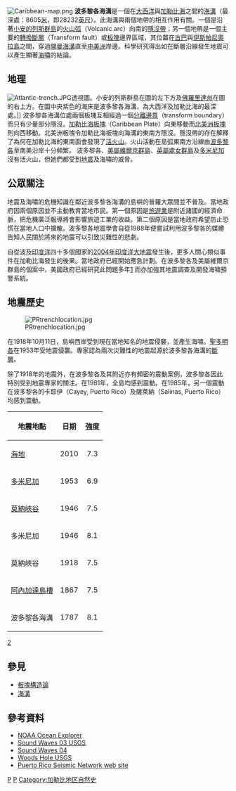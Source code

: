 [[File:Caribbean-map.png|thumb]]
{{coord|19|50|9|N|66|45|16|W|display=title}} 
'''波多黎各海溝'''是一個在[[大西洋|大西洋]]與[[加勒比海|加勒比海]]之間的[[海溝|海溝]]（最深處：8605[[米_(單位)|米]]，即28232[[英尺|英尺]]）。此海溝與兩個地帶的相互作用有關。一個是沿著[[小安的列斯群島|小安的列斯群島]]的[[火山弧|火山弧]]（Volcanic arc）向南的[[隱沒帶|隱沒帶]]；另一個地帶是一個主要的[[轉換斷層|轉換斷層]]（Transform fault）或[[板塊|板塊]]邊界區域，其位置在[[古巴|古巴]]與[[伊斯帕尼奧拉島|伊斯帕尼奧拉島]]之間，穿過[[開曼海溝|開曼海溝]]直至[[中美洲|中美洲]]岸邊。科學研究得出如在斷層沿線發生地震可以產生顯著[[海嘯|海嘯]]的結論。

== 地理 ==
[[File:Atlantic-trench.JPG|thumb]]透視圖。小安的列斯群島在圖的左下方及[[佛羅里達州|佛羅里達州]]在圖的右上方。在圖中央紫色的海床是波多黎各海溝，為大西洋及加勒比海的最深處。]]
波多黎各海溝位處兩個板塊互相經過一個[[分離邊界|分離邊界]]（transform boundary）而只有少量部分隱沒。[[加勒比海板塊|加勒比海板塊]]（Caribbean Plate）向東移動而[[北美洲板塊|北美洲板塊]]則向西移動。北美洲板塊令加勒比海板塊向海溝的東南方隱沒。隱沒帶的存在解釋了為何在加勒比海的東南面會發現了[[活火山|活火山]]。火山活動在島弧東南方沿線由[[波多黎各|波多黎各]]至南美沿岸十分頻繁。
波多黎各、[[美屬維爾京群島|美屬維爾京群島]]、[[英屬處女群島|英屬處女群島]]及[[多米尼加|多米尼加]]沒有活火山，但她們都受到[[地震|地震]]及海嘯的威脅。

== 公眾關注 ==
地震及海嘯的危機知識在鄰近波多黎各海溝的島嶼的普羅大眾間並不普及。當地政府因兩個原因並不主動教育當地市民。第一個原因是[[旅遊業|旅遊業]]是附近諸國的經濟命脈，把危機廣泛報導將會影響旅遊工業的收益。第二個原因是當地政府希望防止恐慌在當地人口中擴散。波多黎各地震學會自從1988年便嘗試利用波多黎各的媒體告知人民關於將來的地震可以引致災難性的悲劇。

自從波及[[印度洋|印度洋]]四十多個國家的[[2004年印度洋大地震|2004年印度洋大地震]]發生後，更多人關心類似事件在加勒比海發生的後果。當地政府已經開始應急計劃。在波多黎各及美屬維爾京群島的個案中，美國政府已經研究此問題多年[http://pubs.usgs.gov/fs/fs141-00/fs141-00.pdf] {{Wayback|url=http://pubs.usgs.gov/fs/fs141-00/fs141-00.pdf |date=20070225172346 }}而亦加強其地震調查及開發海嘯預警系統。

== 地震歷史 ==
[[File:PRtrenchlocation.jpg|thumb]]

在1918年10月11日，島嶼西岸受到現在當地知名的地震侵襲，並產生海嘯。[[聖多明各|聖多明各]]在1953年受地震侵襲。專家認為兩次災難性的地震起源於波多黎各海溝的[[斷層|斷層]]。

除了1918年的地震外，在波多黎各及其附近亦有頻密的震動案例，波多黎各因此特別受到地震專家的關注。在1981年，全島均感到震動。在1985年，另一個震動在波多黎各的卡耶伊（Cayey, Puerto Rico）及薩萊納（Salinas, Puerto Rico）均感到震動。

{|class="wikitable"
!地震地點
!日期
!強度
|-
| [[海地|海地]] || <center>2010</center> ||<center>7.3</center>
|-
| [[多米尼加|多米尼加]]  || <center>1953</center> ||<center>6.9</center>
|-
| [[莫納峽谷|莫納峽谷]] || <center>1946</center> ||<center>7.5</center>
|-
| 多米尼加 || <center>1946</center> ||<center>8.1</center>
|-
| 莫納峽谷 || <center>1918</center> ||<center>7.5</center>
|-
|[[阿內加達島槽|阿內加達島槽]]|| <center>1867</center> || <center>7.5</center>
|-
|波多黎各海溝|| <center>1787</center> || <center>8.1</center>
|}
[http://pubs.usgs.gov/fs/fs141-00/fs141-00.pdf] {{Wayback|url=http://pubs.usgs.gov/fs/fs141-00/fs141-00.pdf |date=20070225172346 }}

== 參見 ==
* [[板塊構造論|板塊構造論]]
* [[海溝|海溝]]

== 參考資料 ==
* [http://oceanexplorer.noaa.gov/explorations/03trench/welcome.html NOAA Ocean Explorer] {{WebCite|url=https://www.webcitation.org/6IIFVU1xU?url=http://oceanexplorer.noaa.gov/explorations/03trench/welcome.html |date=20130722041147 |dateformat=iso }}
* [http://soundwaves.usgs.gov/2003/10/fieldwork.html Sound Waves 03 USGS] {{Wayback|url=http://soundwaves.usgs.gov/2003/10/fieldwork.html |date=20161211175732 }}
* [http://soundwaves.usgs.gov/2004/06/meetings.html Sound Waves 04] {{Wayback|url=http://soundwaves.usgs.gov/2004/06/meetings.html |date=20050218230227 }}
* [http://woodshole.er.usgs.gov/project-pages/caribbean/ Woods Hole USGS] {{Wayback|url=http://woodshole.er.usgs.gov/project-pages/caribbean/ |date=20050314232820 }}
* [http://redsismica.uprm.edu/english/ Puerto Rico Seismic Network web site] {{Wayback|url=http://redsismica.uprm.edu/english/ |date=20050207224201 }}

[[Category:加勒比海|P]]
[[Category:海溝|P]]
[[Category:加勒比地区自然史|Category:加勒比地区自然史]]